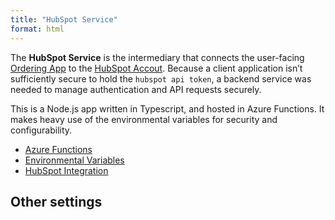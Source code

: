 ```yaml
---
title: "HubSpot Service"
format: html
---
```


The **HubSpot Service** is the intermediary that connects the user-facing [Ordering App](../ordering-app/ordering-app.html) to the [HubSpot Accout](../../hubspot/hubspot-overview.qmd). Because a client application isn't sufficiently secure to hold the `hubspot api token`, a backend service was needed to manage authentication and API requests securely.

This is a Node.js app written in Typescript, and hosted in Azure Functions.  It makes heavy use of the environmental variables for security and configurability. 

- [Azure Functions](azure-functions.html)
- [Environmental Variables](environmental-variables.html)
- [HubSpot Integration](../../hubspot/integrations.html)


## Other settings


